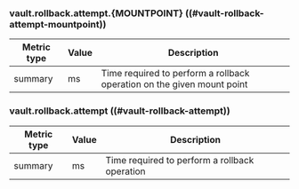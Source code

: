 ### vault.rollback.attempt.{MOUNTPOINT} ((#vault-rollback-attempt-mountpoint))

Metric type | Value | Description
----------- | ----- | -----------
summary     | ms    | Time required to perform a rollback operation on the given mount point

### vault.rollback.attempt ((#vault-rollback-attempt))

Metric type | Value | Description
----------- | ----- | -----------
summary     | ms    | Time required to perform a rollback operation
